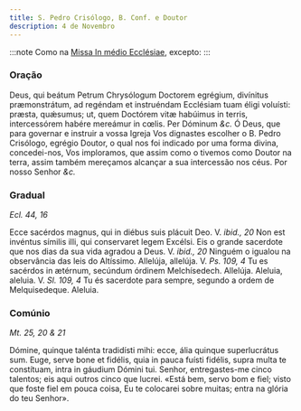 ```yaml
---
title: S. Pedro Crisólogo, B. Conf. e Doutor
description: 4 de Novembro
---
```


:::note
Como na [Missa In médio Ecclésiae](/missal/comum/13doutores), excepto:
:::

### Oração

<div class="grid grid-cols-2 gap-5">
  <span class="text-justify">
    Deus, qui beátum Petrum Chrysólogum Doctorem egrégium, divínitus
    præmonstrátum, ad regéndam et instruéndam Ecclésiam tuam éligi voluísti:
    præsta, quǽsumus; ut, quem Doctórem vitæ habúimus in terris, intercessórem
    habére mereámur in cœlis. Per Dóminum <em>&c.</em>
  </span>
  <span class="text-justify">
    Ó Deus, que para governar e instruir a vossa Igreja Vos dignastes escolher o
    B. Pedro Crisólogo, egrégio Doutor, o qual nos foi indicado por uma forma
    divina, concedei-nos, Vos imploramos, que assim como o tivemos como Doutor
    na terra, assim também mereçamos alcançar a sua intercessão nos céus. Por
    nosso Senhor <em>&c.</em>
  </span>
</div>

### Gradual

_Ecl. 44, 16_

<div class="grid grid-cols-2 gap-5">
  <span class="text-justify">
    Ecce sacérdos magnus, qui in diébus suis plácuit Deo. V. <em>ibid., 20</em>
    Non est invéntus símilis illi, qui conservaret legem Excélsi.
  </span>
  <span class="text-justify">
    Eis o grande sacerdote que nos dias da sua vida agradou a Deus. V.
    <em>ibid., 20</em> Ninguém o igualou na observância das leis do Altíssimo.
  </span>
  <span class="text-justify">
    Allelúja, allelúja. V. <em>Ps. 109, 4</em> Tu es sacérdos in ætérnum,
    secúndum órdinem Melchísedech. Allelúja.
  </span>
  <span class="text-justify">
    Aleluia, aleluia. V. <em>Sl. 109, 4</em> Tu és sacerdote para sempre,
    segundo a ordem de Melquisedeque. Aleluia.
  </span>
</div>

### Comúnio

_Mt. 25, 20 & 21_

<div class="grid grid-cols-2 gap-5">
  <span class="text-justify">
    Dómine, quinque talénta tradidísti mihi: ecce, ália quinque superlucrátus
    sum. Euge, serve bone et fidélis, quia in pauca fuísti fidélis, supra multa
    te constítuam, intra in gáudium Dómini tui.
  </span>
  <span class="text-justify">
    Senhor, entregastes-me cinco talentos; eis aqui outros cinco que lucrei.
    «Está bem, servo bom e fiel; visto que foste fiel em pouca coisa, Eu te
    colocarei sobre muitas; entra na glória do teu Senhor».
  </span>
</div>
